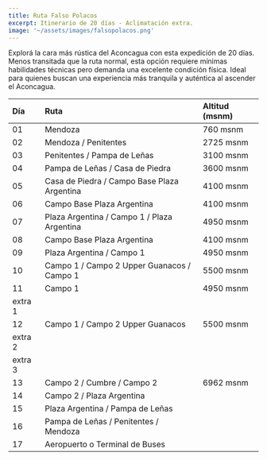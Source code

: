 ```yaml
---
title: Ruta Falso Polacos
excerpt: Itinerario de 20 días - Aclimatación extra.
image: '~/assets/images/falsopolacos.png'
---
```


Explorá la cara más rústica del Aconcagua con esta expedición de 20 días. Menos transitada que la ruta normal, esta opción requiere mínimas habilidades técnicas pero demanda una excelente condición física. Ideal para quienes buscan una experiencia más tranquila y auténtica al ascender el Aconcagua.



| Día       | Ruta                                                    | Altitud (msnm)      |
| :-------- | :------------------------------------------------------ | :------------------ |
| 01    | Mendoza                                                 | 760 msnm            |
| 02    | Mendoza / Penitentes                                    | 2725 msnm           |
| 03    | Penitentes / Pampa de Leñas                             | 3100 msnm           |
| 04    | Pampa de Leñas / Casa de Piedra                         | 3600 msnm           |
| 05    | Casa de Piedra / Campo Base Plaza Argentina             | 4100 msnm           |
| 06    | Campo Base Plaza Argentina                              | 4100 msnm           |
| 07    | Plaza Argentina / Campo 1 / Plaza Argentina             | 4950 msnm           |
| 08    | Campo Base Plaza Argentina                              | 4100 msnm           |
| 09    | Plaza Argentina / Campo 1                               | 4950 msnm           |
| 10    | Campo 1 / Campo 2 Upper Guanacos / Campo 1              | 5500 msnm           |
| 11    | Campo 1                                                 | 4950 msnm           |
| extra 1 |                                                        |                     |
| 12    | Campo 1 / Campo 2 Upper Guanacos                        | 5500 msnm           |
| extra 2 |                                                        |                     |
| extra 3 |                                                        |                     |
| 13    | Campo 2 / Cumbre / Campo 2                              | 6962 msnm           |
| 14    | Campo 2 / Plaza Argentina                               |                     |
| 15    | Plaza Argentina / Pampa de Leñas                        |                     |
| 16    | Pampa de Leñas / Penitentes / Mendoza                   |                     |
| 17    | Aeropuerto o Terminal de Buses                          |                     |

